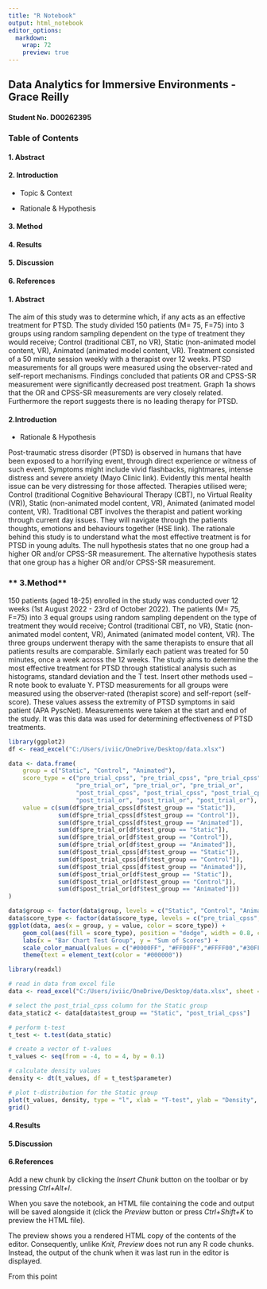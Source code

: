 ---
title: "R Notebook"
output: html_notebook
editor_options: 
  markdown: 
    wrap: 72
    preview: true
---

## Data Analytics for Immersive Environments - Grace Reilly

#### Student No. D00262395

### Table of Contents

#### **1. Abstract**

#### **2. Introduction**

-   Topic & Context

-   Rationale & Hypothesis

#### **3. Method**

#### **4. Results**

#### **5. Discussion**

#### **6. References**

#### **1. Abstract**

The aim of this study was to determine which, if any acts as an
effective treatment for PTSD. The study divided 150 patients (M= 75,
F=75) into 3 groups using random sampling dependent on the type of
treatment they would receive; Control (traditional CBT, no VR), Static
(non-animated model content, VR), Animated (animated model content, VR).
Treatment consisted of a 50 minute session weekly with a therapist over
12 weeks. PTSD measurements for all groups were measured using the
observer-rated and self-report mechanisms. Findings concluded that
patients OR and CPSS-SR measurement were significantly decreased post
treatment. Graph 1a shows that the OR and CPSS-SR measurements are very
closely related. Furthermore the report suggests there is no leading
therapy for PTSD.

#### **2.Introduction**

-   Rationale & Hypothesis

Post-traumatic stress disorder (PTSD) is observed in humans that have
been exposed to a horrifying event, through direct experience or witness
of such event. Symptoms might include vivid flashbacks, nightmares,
intense distress and severe anxiety (Mayo Clinic link). Evidently this
mental health issue can be very distressing for those affected.
Therapies utilised were; Control (traditional Cognitive Behavioural
Therapy (CBT), no Virtual Reality (VR)), Static (non-animated model
content, VR), Animated (animated model content, VR). Traditional CBT
involves the therapist and patient working through current day issues.
They will navigate through the patients thoughts, emotions and
behaviours together (HSE link). The rationale behind this study is to
understand what the most effective treatment is for PTSD in young
adults. The null hypothesis states that no one group had a higher OR
and/or CPSS-SR measurement. The alternative hypothesis states that one
group has a higher OR and/or CPSS-SR measurement.

### \*\* 3.Method\*\*

150 patients (aged 18-25) enrolled in the study was conducted over 12
weeks (1st August 2022 - 23rd of October 2022). The patients (M= 75,
F=75) into 3 equal groups using random sampling dependent on the type of
treatment they would receive; Control (traditional CBT, no VR), Static
(non-animated model content, VR), Animated (animated model content, VR).
The three groups underwent therapy with the same therapists to ensure
that all patients results are comparable. Similarly each patient was
treated for 50 minutes, once a week across the 12 weeks. The study aims
to determine the most effective treatment for PTSD through statistical
analysis such as histograms, standard deviation and the T test. Insert
other methods used -- R note book to evaluate Y. PTSD measurements for
all groups were measured using the observer-rated (therapist score) and
self-report (self-score). These values assess the extremity of PTSD
symptoms in said patient (APA PyscNet). Measurements were taken at the
start and end of the study. It was this data was used for determining
effectiveness of PTSD treatments.

```{r}
library(ggplot2)
df <- read_excel("C:/Users/iviic/OneDrive/Desktop/data.xlsx")

data <- data.frame(
    group = c("Static", "Control", "Animated"),
    score_type = c("pre_trial_cpss", "pre_trial_cpss", "pre_trial_cpss",
                   "pre_trial_or", "pre_trial_or", "pre_trial_or",
                   "post_trial_cpss", "post_trial_cpss", "post_trial_cpss",
                   "post_trial_or", "post_trial_or", "post_trial_or"),
    value = c(sum(df$pre_trial_cpss[df$test_group == "Static"]),
              sum(df$pre_trial_cpss[df$test_group == "Control"]),
              sum(df$pre_trial_cpss[df$test_group == "Animated"]),
              sum(df$pre_trial_or[df$test_group == "Static"]),
              sum(df$pre_trial_or[df$test_group == "Control"]),
              sum(df$pre_trial_or[df$test_group == "Animated"]),
              sum(df$post_trial_cpss[df$test_group == "Static"]),
              sum(df$post_trial_cpss[df$test_group == "Control"]),
              sum(df$post_trial_cpss[df$test_group == "Animated"]),
              sum(df$post_trial_or[df$test_group == "Static"]),
              sum(df$post_trial_or[df$test_group == "Control"]),
              sum(df$post_trial_or[df$test_group == "Animated"]))
)

data$group <- factor(data$group, levels = c("Static", "Control", "Animated"))
data$score_type <- factor(data$score_type, levels = c("pre_trial_cpss", "post_trial_cpss", "pre_trial_or", "post_trial_or"))
ggplot(data, aes(x = group, y = value, color = score_type)) +
    geom_col(aes(fill = score_type), position = "dodge", width = 0.8, color = "#000000", linewidth = 1) +
    labs(x = "Bar Chart Test Group", y = "Sum of Scores") +
    scale_color_manual(values = c("#0000FF", "#FF00FF","#FFFF00","#30FF00")) +
    theme(text = element_text(color = "#000000"))

```
```{r}
library(readxl)

# read in data from excel file
data <- read_excel("C:/Users/iviic/OneDrive/Desktop/data.xlsx", sheet = 1)

# select the post_trial_cpss column for the Static group
data_static2 <- data[data$test_group == "Static", "post_trial_cpss"]

# perform t-test
t_test <- t.test(data_static)

# create a vector of t-values
t_values <- seq(from = -4, to = 4, by = 0.1)

# calculate density values
density <- dt(t_values, df = t_test$parameter)

# plot t-distribution for the Static group
plot(t_values, density, type = "l", xlab = "T-test", ylab = "Density", main = "T-distribution for Control", lty = 2, lwd = 2, col = "blue")
grid()

```

#### **4.Results**

#### **5.Discussion**

#### **6.References**

Add a new chunk by clicking the *Insert Chunk* button on the toolbar or
by pressing *Ctrl+Alt+I*.

When you save the notebook, an HTML file containing the code and output
will be saved alongside it (click the *Preview* button or press
*Ctrl+Shift+K* to preview the HTML file).

The preview shows you a rendered HTML copy of the contents of the
editor. Consequently, unlike *Knit*, *Preview* does not run any R code
chunks. Instead, the output of the chunk when it was last run in the
editor is displayed.

From this point
